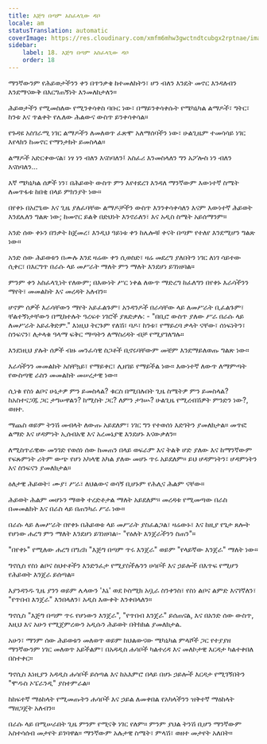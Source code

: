 ```yaml
---
title: እጅግ በጣም አስፈላጊው ዳቦ
locale: am
statusTranslation: automatic
coverImage: https://res.cloudinary.com/xmfm6mhw3gwctndtcubgx2rptnae/image/upload/v1740468922/small_cover_tratado_de_psicologia_revolucionaria_a4c0dca4e0.webp
sidebar:
    label: 18. እጅግ በጣም አስፈላጊው ዳቦ
    order: 18
---
```

ማንኛውንም የሕይወታችንን ቀን በጥንቃቄ ከተመለከትን፣ ሆን ብለን እንዴት መኖር እንዳለብን እንደማናውቅ በእርግጠኝነት እንመለከታለን።

ሕይወታችን የሚመስለው የሚንቀሳቀስ ባቡር ነው፣ በማይንቀሳቀሱት የሜካኒካል ልማዶች፣ ግትር፣ ከንቱ እና ጥልቀት የሌለው ሕልውና ውስጥ ይንቀሳቀሳል።

የጉዳዩ አስገራሚ ነገር ልማዶችን ለመለወጥ ፈጽሞ አለማሰባችን ነው፣ ሁልጊዜም ተመሳሳይ ነገር እየላክን ከመኖር የማንታክት ይመስላል።

ልማዶች አድርቀውናል፣ ነፃ ነን ብለን እናስባለን፤ አስፈሪ እንመስላለን ግን አፖሎስ ነን ብለን እናስባለን...

እኛ ሜካኒካል ሰዎች ነን፣ በሕይወት ውስጥ ምን እየተደረገ እንዳለ ማንኛውም እውነተኛ ስሜት ለመጥፋቱ ከበቂ በላይ ምክንያት ነው።

በየቀኑ በአሮጌው እና ጊዜ ያለፈባቸው ልማዶቻችን ውስጥ እንንቀሳቀሳለን እናም እውነተኛ ሕይወት እንደሌለን ግልጽ ነው; ከመኖር ይልቅ በድህነት እንኖራለን፣ እና አዲስ ስሜት አይሰማንም።

አንድ ሰው ቀኑን በንቃት ከጀመረ፣ እንዲህ ዓይነቱ ቀን ከሌሎቹ ቀናት በጣም የተለየ እንደሚሆን ግልጽ ነው።

አንድ ሰው ሕይወቱን በሙሉ እንደ ዛሬው ቀን ሲወስድ፣ ዛሬ መደረግ ያለበትን ነገር ለነገ ሳይተው ሲቀር፣ በእርግጥ በራሱ ላይ መሥራት ማለት ምን ማለት እንደሆነ ይገነዘባል።

ምንም ቀን አስፈላጊነት የለውም; በእውነት ሥር ነቀል ለውጥ ማድረግ ከፈለግን በየቀኑ እራሳችንን ማየት፣ መመልከት እና መረዳት አለብን።

ሆኖም ሰዎች እራሳቸውን ማየት አይፈልጉም፣ አንዳንዶች በራሳቸው ላይ ለመሥራት ቢፈልጉም፣ ቸልተኝነታቸውን በሚከተሉት ዓረፍተ ነገሮች ያጸድቃሉ: - "በቢሮ ውስጥ ያለው ሥራ በራሱ ላይ ለመሥራት አይፈቅድም." እነዚህ ትርጉም የለሽ፣ ባዶ፣ ከንቱ፣ የማይረባ ቃላት ናቸው፣ ሰነፍነትን፣ ስንፍናን፣ ለታላቁ ዓላማ ፍቅር ማጣትን ለማስረዳት ብቻ የሚያገለግሉ።

እንደነዚህ ያሉት ሰዎች ብዙ መንፈሳዊ ስጋቶች ቢኖሩባቸውም መቼም እንደማይለወጡ ግልጽ ነው።

እራሳችንን መመልከት አስቸኳይ፣ የማይቀር፣ ሊዘገይ የማይችል ነው። እውነተኛ ለውጥ ለማምጣት የውስጣዊ ራስን መመልከት መሠረታዊ ነው።

ሲነቁ የስነ ልቦና ሁኔታዎ ምን ይመስላል? ቁርስ በሚበሉበት ጊዜ ስሜትዎ ምን ይመስላል? ከአስተናጋጁ ጋር ታግሠዋልን? ከሚስት ጋር? ለምን ታገሡ? ሁልጊዜ የሚረብሽዎት ምንድን ነው?, ወዘተ.

ማጨስ ወይም ትንሽ መብላት ለውጡ አይደለም፣ ነገር ግን የተወሰነ እድገትን ያመለክታል። መጥፎ ልማድ እና ሆዳምነት ኢሰብአዊ እና አረመኔያዊ እንደሆኑ እናውቃለን።

ለሚስጥራዊው መንገድ የወሰነ ሰው ከመጠን በላይ ወፍራም እና ትልቅ ሆድ ያለው እና ከማንኛውም የፍጹምነት ሪትም ውጭ የሆነ አካላዊ አካል ያለው መሆኑ ጥሩ አይደለም። ይህ ሆዳምነትን፣ ሆዳምነትን እና ስንፍናን ያመለክታል።

ዕለታዊ ሕይወት፣ ሙያ፣ ሥራ፣ ለህልውና ወሳኝ ቢሆኑም የሕሊና ሕልም ናቸው።

ሕይወት ሕልም መሆኑን ማወቅ ተረድቶታል ማለት አይደለም። መረዳቱ የሚመጣው በራስ በመመልከት እና በራስ ላይ በጠንካራ ሥራ ነው።

በራሱ ላይ ለመሥራት በየቀኑ በሕይወቱ ላይ መሥራት ያስፈልጋል፣ ዛሬውኑ፣ እና ከዚያ የጌታ ጸሎት የሆነው ሐረግ ምን ማለት እንደሆነ ይገነዘባል፡- "የዕለት እንጀራችንን ስጠን"።

"በየቀኑ" የሚለው ሐረግ በግሪክ "እጅግ በጣም ጥሩ እንጀራ" ወይም "የላይኛው እንጀራ" ማለት ነው።

ግኖሲስ የስነ ልቦና ስህተቶችን እንድንፈታ የሚያስችሉንን ሀሳቦች እና ኃይሎች በእጥፍ የሚሆን የሕይወት እንጀራ ይሰጣል።

እያንዳንዱ ጊዜ ያንን ወይም ሌላውን 'እኔ' ወደ ኮስሚክ አቧራ ስንቀንስ፣ የስነ ልቦና ልምድ እናገኛለን፣ "የጥበብ እንጀራ" እንበላለን፣ አዲስ እውቀት እንቀበላለን።

ግኖሲስ "እጅግ በጣም ጥሩ የሆነውን እንጀራ", "የጥበብ እንጀራ" ይሰጠናል, እና በአንድ ሰው ውስጥ, እዚህ እና አሁን የሚጀምረውን አዲሱን ሕይወት በትክክል ያመለክታል.

አሁን፣ ማንም ሰው ሕይወቱን መለወጥ ወይም ከህልውናው ሜካኒካል ምላሾች ጋር የተያያዘ ማንኛውንም ነገር መለወጥ አይችልም፣ በአዳዲስ ሐሳቦች ካልተረዳ እና መለኮታዊ እርዳታ ካልተቀበለ በስተቀር።

ግኖሲስ እነዚያን አዳዲስ ሐሳቦች ይሰጣል እና ከአእምሮ በላይ በሆኑ ኃይሎች እርዳታ የሚገኝበትን "ሞዱስ ኦፔራንዲ" ያስተምራል።

ከከፍተኛ ማዕከላት የሚመጡትን ሐሳቦች እና ኃይል ለመቀበል የአካላችንን ዝቅተኛ ማዕከላት ማዘጋጀት አለብን።

በራሱ ላይ በሚሠራበት ጊዜ ምንም የሚናቅ ነገር የለም። ምንም ያህል ትንሽ ቢሆን ማንኛውም አስተሳሰብ መታየት ይገባዋል። ማንኛውም አሉታዊ ስሜት፣ ምላሽ፣ ወዘተ መታየት አለበት።

